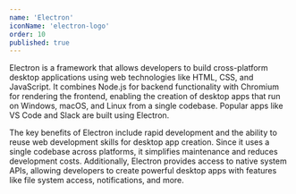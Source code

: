 ```yaml
---
name: 'Electron'
iconName: 'electron-logo'
order: 10
published: true
---
```


Electron is a framework that allows developers to build cross-platform desktop applications using web technologies like HTML, CSS, and JavaScript. It combines Node.js for backend functionality with Chromium for rendering the frontend, enabling the creation of desktop apps that run on Windows, macOS, and Linux from a single codebase. Popular apps like VS Code and Slack are built using Electron.

The key benefits of Electron include rapid development and the ability to reuse web development skills for desktop app creation. Since it uses a single codebase across platforms, it simplifies maintenance and reduces development costs. Additionally, Electron provides access to native system APIs, allowing developers to create powerful desktop apps with features like file system access, notifications, and more.
